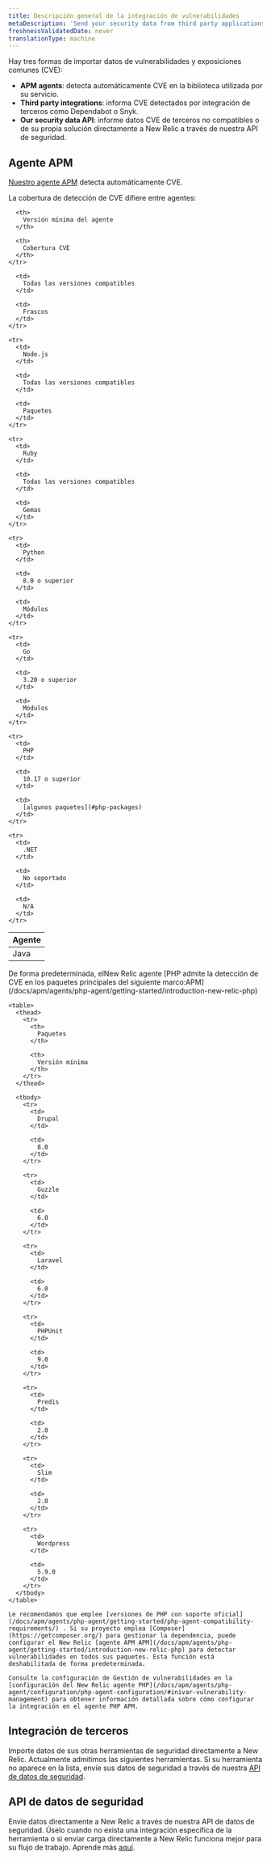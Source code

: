 ```yaml
---
title: Descripción general de la integración de vulnerabilidades
metaDescription: 'Send your security data from third party applications, APM agents, or through our security data API.'
freshnessValidatedDate: never
translationType: machine
---
```


Hay tres formas de importar datos de vulnerabilidades y exposiciones comunes (CVE):

* <DNT>**APM agents**</DNT>: detecta automáticamente CVE en la biblioteca utilizada por su servicio.
* <DNT>**Third party integrations**</DNT>: informa CVE detectados por integración de terceros como Dependabot o Snyk.
* <DNT>**Our security data API**</DNT>: informe datos CVE de terceros no compatibles o de su propia solución directamente a New Relic a través de nuestra API de seguridad.

## Agente APM

[Nuestro agente APM](/docs/apm/new-relic-apm/getting-started/introduction-apm/) detecta automáticamente CVE.

<TechTileGrid>
  <TechTile name="Go agent" icon="logo-go" to="https://one.newrelic.com/nr1-core?state=985d4005-ba90-a8c7-1da1-2af34539b03b" />

  <TechTile name="Java agent" icon="logo-java" to="https://one.newrelic.com/nr1-core?state=80d18bcb-4919-1fcb-2b77-9406838eb916" />

  <TechTile name="Node.js agent" icon="logo-nodejs" to="https://one.newrelic.com/marketplace/install-data-source?state=be2e62fa-cc3b-c428-27c4-8d662c9e80a1" />

  <TechTile name="PHP agent" icon="logo-php" to="https://one.newrelic.com/nr1-core?state=aa633b41-72d4-009c-3abf-55dcf64894fe" />

  <TechTile name="Python agent" icon="logo-python" to="https://one.newrelic.com/nr1-core?state=20fda75b-58fb-a92a-f9e1-7b052035c6e8" />

  <TechTile name="Ruby agent" icon="logo-ruby" to="https://one.newrelic.com/nr1-core?state=d69143ab-605c-579b-25bf-cc6e5fee5b80" />
</TechTileGrid>

La cobertura de detección de CVE difiere entre agentes:

<table>
  <thead>
    <tr>
      <th style={{ width: "200px" }}>
        Agente
      </th>

      <th>
        Versión mínima del agente
      </th>

      <th>
        Cobertura CVE
      </th>
    </tr>
  </thead>

  <tbody>
    <tr>
      <td>
        Java
      </td>

      <td>
        Todas las versiones compatibles
      </td>

      <td>
        Frascos
      </td>
    </tr>

    <tr>
      <td>
        Node.js
      </td>

      <td>
        Todas las versiones compatibles
      </td>

      <td>
        Paquetes
      </td>
    </tr>

    <tr>
      <td>
        Ruby
      </td>

      <td>
        Todas las versiones compatibles
      </td>

      <td>
        Gemas
      </td>
    </tr>

    <tr>
      <td>
        Python
      </td>

      <td>
        8.0 o superior
      </td>

      <td>
        Módulos
      </td>
    </tr>

    <tr>
      <td>
        Go
      </td>

      <td>
        3.20 o superior
      </td>

      <td>
        Módulos
      </td>
    </tr>

    <tr>
      <td>
        PHP
      </td>

      <td>
        10.17 o superior
      </td>

      <td>
        [algunos paquetes](#php-packages)
      </td>
    </tr>

    <tr>
      <td>
        .NET
      </td>

      <td>
        No soportado
      </td>

      <td>
        N/A
      </td>
    </tr>
  </tbody>
</table>

<CollapserGroup>
  <Collapser id="php-packages" title="Soporte de paquetes PHP">
    De forma predeterminada, elNew Relic agente [PHP admite la detección de CVE en los paquetes principales del siguiente marco:APM](/docs/apm/agents/php-agent/getting-started/introduction-new-relic-php)

    <table>
      <thead>
        <tr>
          <th>
            Paquetes
          </th>

          <th>
            Versión mínima
          </th>
        </tr>
      </thead>

      <tbody>
        <tr>
          <td>
            Drupal
          </td>

          <td>
            8.0
          </td>
        </tr>

        <tr>
          <td>
            Guzzle
          </td>

          <td>
            6.0
          </td>
        </tr>

        <tr>
          <td>
            Laravel
          </td>

          <td>
            6.0
          </td>
        </tr>

        <tr>
          <td>
            PHPUnit
          </td>

          <td>
            9.0
          </td>
        </tr>

        <tr>
          <td>
            Predis
          </td>

          <td>
            2.0
          </td>
        </tr>

        <tr>
          <td>
            Slim
          </td>

          <td>
            2.0
          </td>
        </tr>

        <tr>
          <td>
            Wordpress
          </td>

          <td>
            5.9.0
          </td>
        </tr>
      </tbody>
    </table>

    Le recomendamos que emplee [versiones de PHP con soporte oficial](/docs/apm/agents/php-agent/getting-started/php-agent-compatibility-requirements/) . Si su proyecto emplea [Composer](https://getcomposer.org/) para gestionar la dependencia, puede configurar el New Relic [agente APM APM](/docs/apm/agents/php-agent/getting-started/introduction-new-relic-php) para detectar vulnerabilidades en todos sus paquetes. Esta función está deshabilitada de forma predeterminada.

    Consulte la configuración de Gestión de vulnerabilidades en la [configuración del New Relic agente PHP](/docs/apm/agents/php-agent/configuration/php-agent-configuration/#inivar-vulnerability-management) para obtener información detallada sobre cómo configurar la integración en el agente PHP APM.
  </Collapser>
</CollapserGroup>

## Integración de terceros

Importe datos de sus otras herramientas de seguridad directamente a New Relic. Actualmente admitimos las siguientes herramientas. Si su herramienta no aparece en la lista, envíe sus datos de seguridad a través de nuestra [API de datos de seguridad](/docs/vulnerability-management/integrations/security-data-api).

<TechTileGrid>
  <TechTile name="AWS Security Hub" to="https://newrelic.com/instant-observability/security-events" />

  <TechTile name="Dependabot" to="https://newrelic.com/instant-observability/github-dependabot" />

  <TechTile name="Snyk" to="https://newrelic.com/instant-observability/snyk" />

  <TechTile name="Trivy" to="/docs/vulnerability-management/integrations/trivy" />

  <TechTile name="FOSSA" to="/docs/vulnerability-management/integrations/fossa" />
</TechTileGrid>

## API de datos de seguridad

Envíe datos directamente a New Relic a través de nuestra API de datos de seguridad. Úselo cuando no exista una integración específica de la herramienta o si enviar carga directamente a New Relic funciona mejor para su flujo de trabajo. Aprende más [aquí](/docs/vulnerability-management/integrations/security-data-api).